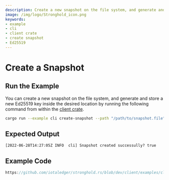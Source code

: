```yaml
---
description: Create a new snapshot on the file system, and generate and store a new Ed25519 key inside the desired location
image: /img/logo/Stronghold_icon.png
keywords:
- example
- cli
- client crate
- create snapshot
- Ed25519
---
```

# Create a Snapshot

## Run the Example

You can create a new snapshot on the file system, and generate and store a new Ed25519 key inside the desired location
by running the following command from within the
[client crate](https://github.com/iotaledger/stronghold.rs/tree/dev/client).

```bash
cargo run --example cli create-snapshot --path "/path/to/snapshot.file" --client-path "client-path-0" --vault-path "vault-path" --record-path "record-path" --key "passphrase"
```

## Expected Output

```plaintext
[2022-06-28T14:27:05Z INFO  cli] Snapshot created successully? true
```

## Example Code

```rust reference
https://github.com/iotaledger/stronghold.rs/blob/dev/client/examples/cli/main.rs#L344-L376
```